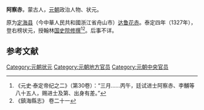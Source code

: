 '''阿察赤'''，蒙古人，[[元朝|元朝]]政治人物、状元。

原为[[定海县|定海县]]（今中華人民共和國浙江省舟山市）[[达鲁花赤|达鲁花赤]]。泰定四年（1327年），登右榜状元，授翰林[[国史院|国史院]][[修撰|修撰]]<ref>《元史·泰定帝纪之二》（第30卷）：“三月……丙午，廷试进士阿察赤、李黼等八十五人，赐进士及第、出身有差。”</ref><ref>《鎮海縣志》  卷二十一</ref>。后事不详。

==参考文献==
{{reflist}}

{{泰定四年丁卯科廷试金榜}}
{{元朝人物小作品}}
[[Category:元朝状元|Category:元朝状元]]
[[Category:元朝地方官员|Category:元朝地方官员]]
[[Category:元朝中央官员|Category:元朝中央官员]]